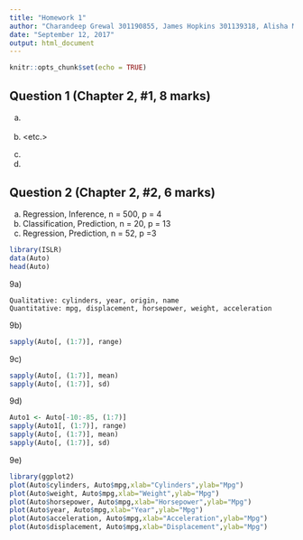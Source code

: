 ```yaml
---
title: "Homework 1"
author: "Charandeep Grewal 301190855, James Hopkins 301139318, Alisha McGrath 301242597"
date: "September 12, 2017"
output: html_document
---
```


```r
knitr::opts_chunk$set(echo = TRUE)
```
## Question 1 (Chapter 2, #1, 8 marks)

(a) <your answer here>

(b) <etc.>

(c)

(d)


## Question 2 (Chapter 2, #2, 6 marks)

(a) 
   Regression, Inference, n = 500, p = 4
(b)
   Classification, Prediction, n = 20, p = 13
(c)
   Regression, Prediction, n = 52, p =3

```r
library(ISLR)
data(Auto)
head(Auto)
```
9a)

    Qualitative: cylinders, year, origin, name
    Quantitative: mpg, displacement, horsepower, weight, acceleration
9b)
```r
sapply(Auto[, (1:7)], range)
```

9c) 
```r
sapply(Auto[, (1:7)], mean)
sapply(Auto[, (1:7)], sd)
```

9d)
```r
Auto1 <- Auto[-10:-85, (1:7)]
sapply(Auto1[, (1:7)], range)
sapply(Auto[, (1:7)], mean)
sapply(Auto[, (1:7)], sd)
```

9e)
```r
library(ggplot2)
plot(Auto$cylinders, Auto$mpg,xlab="Cylinders",ylab="Mpg")
plot(Auto$weight, Auto$mpg,xlab="Weight",ylab="Mpg")
plot(Auto$horsepower, Auto$mpg,xlab="Horsepower",ylab="Mpg")
plot(Auto$year, Auto$mpg,xlab="Year",ylab="Mpg")
plot(Auto$acceleration, Auto$mpg,xlab="Acceleration",ylab="Mpg")
plot(Auto$displacement, Auto$mpg,xlab="Displacement",ylab="Mpg")
```